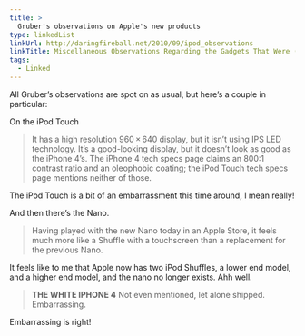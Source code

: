 ```yaml
---
title: >
  Gruber's observations on Apple's new products
type: linkedList
linkUrl: http://daringfireball.net/2010/09/ipod_observations
linkTitle: Miscellaneous Observations Regarding the Gadgets That Were (and Were Not) Announced at Last Week’s Apple Event
tags:
  - Linked
---
```


All Gruber’s observations are spot on as usual, but here’s a couple in particular:

On the iPod Touch

> It has a high resolution 960 × 640 display, but it isn’t using IPS LED technology. It’s a good-looking display, but it doesn’t look as good as the iPhone 4’s. The iPhone 4 tech specs page claims an 800:1 contrast ratio and an oleophobic coating; the iPod Touch tech specs page mentions neither of those.

The iPod Touch is a bit of an embarrassment this time around, I mean really!

And then there’s the Nano.

> Having played with the new Nano today in an Apple Store, it feels much more like a Shuffle with a touchscreen than a replacement for the previous Nano.

It feels like to me that Apple now has two iPod Shuffles, a lower end model, and a higher end model, and the nano no longer exists. Ahh well.

> **THE WHITE IPHONE 4** Not even mentioned, let alone shipped. Embarrassing.

Embarrassing is right!
